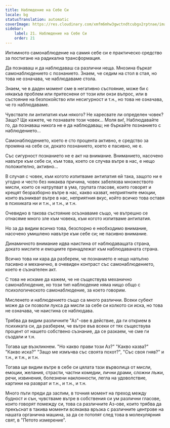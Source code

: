 ```yaml
---
title: Наблюдение на Себе Си
locale: bg
statusTranslation: automatic
coverImage: https://res.cloudinary.com/xmfm6mhw3gwctndtcubgx2rptnae/image/upload/v1740468922/small_cover_tratado_de_psicologia_revolucionaria_a4c0dca4e0.webp
sidebar:
    label: 21. Наблюдение на Себе Си
    order: 21
---
```

Интимното самонаблюдение на самия себе си е практическо средство за постигане на радикална трансформация.

Да познаваш и да наблюдаваш са различни неща. Мнозина бъркат самонаблюдението с познанието. Знаем, че седим на стол в стая, но това не означава, че наблюдаваме стола.

Знаем, че в даден момент сме в негативно състояние, може би с някакъв проблем или притеснени от този или онзи въпрос, или в състояние на безпокойство или несигурност и т.н., но това не означава, че го наблюдаваме.

Чувствате ли антипатия към някого? Не харесвате ли определен човек? Защо? Ще кажете, че познавате този човек... Моля ви!, Наблюдавайте го, да познаваш никога не е да наблюдаваш; не бъркайте познанието с наблюдението...

Самонаблюдението, което е сто процента активно, е средство за промяна на себе си, докато познанието, което е пасивно, не е.

Със сигурност познанието не е акт на внимание. Вниманието, насочено навътре към себе си, към това, което се случва вътре в нас, е нещо положително, активно...

В случая с човек, към когото изпитваме антипатия ей така, защото ни е угодно и често без никаква причина, човек забелязва множеството мисли, които се натрупват в ума, групата гласове, които говорят и крещят безразборно вътре в нас, какво казват, неприятните емоции, които възникват вътре в нас, неприятния вкус, който всичко това оставя в психиката ни и т.н., и т.н., и т.н.

Очевидно в такова състояние осъзнаваме също, че вътрешно се отнасяме много зле към човека, към когото изпитваме антипатия.

Но за да видим всичко това, безспорно е необходимо внимание, насочено умишлено навътре към себе си; не пасивно внимание.

Динамичното внимание идва наистина от наблюдаващата страна, докато мислите и емоциите принадлежат към наблюдаваната страна.

Всичко това ни кара да разберем, че познанието е нещо напълно пасивно и механично, в очевиден контраст със самонаблюдението, което е съзнателен акт.

С това не искаме да кажем, че не съществува механично самонаблюдение, но този тип наблюдение няма нищо общо с психологическото самонаблюдение, за което говорим.

Мисленето и наблюдението също са много различни. Всеки субект може да си позволи лукса да мисли за себе си колкото си иска, но това не означава, че наистина се наблюдава.

Трябва да видим различните "Аз"-ове в действие, да ги открием в психиката си, да разберем, че вътре във всеки от тях съществува процент от нашето собствено съзнание, да се разкаем, че сме ги създали и т.н.

Тогава ще възкликнем. "Но какво прави този Аз?" "Какво казва?" "Какво иска?" "Защо ме измъчва със своята похот?", "Със своя гняв?" и т.н., и т.н., и т.н.

Тогава ще видим вътре в себе си цялата тази върволица от мисли, емоции, желания, страсти, частни комедии, лични драми, сложни лъжи, речи, извинения, болезнени наклонности, легла на удоволствие, картини на разврат и т.н., и т.н., и т.н.

Много пъти преди да заспим, в точния момент на преход между будност и сън, чувстваме вътре в собствения си ум различни гласове, които говорят помежду си, това са различните Аз-ове, които трябва да прекъснат в такива моменти всякаква връзка с различните центрове на нашата органична машина, за да се потопят след това в молекулярния свят, в "Петото измерение".

